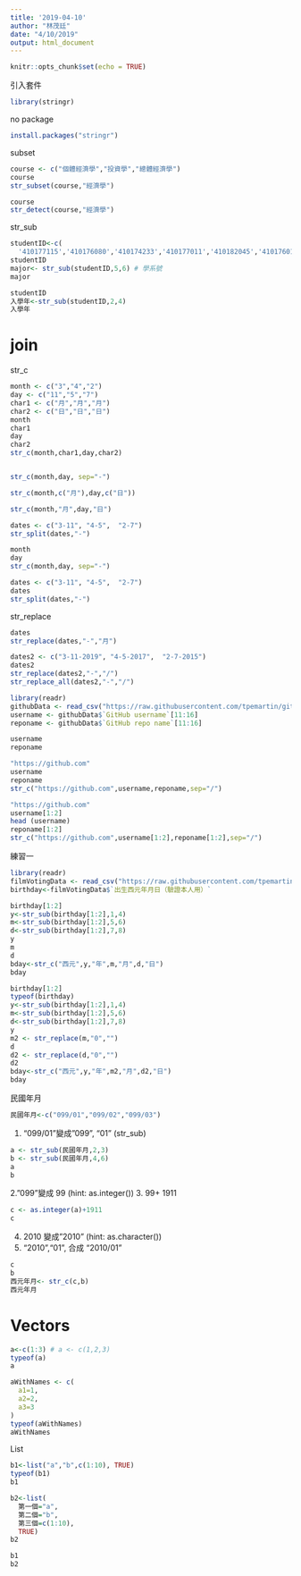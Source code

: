 ```yaml
---
title: '2019-04-10'
author: "林茂廷"
date: "4/10/2019"
output: html_document
---
```


```r
knitr::opts_chunk$set(echo = TRUE)
```

引入套件
```r
library(stringr)
```

no package
```r
install.packages("stringr")
```

subset
```r
course <- c("個體經濟學","投資學","總體經濟學")
course
str_subset(course,"經濟學")
```

```r
course
str_detect(course,"經濟學")
```


str_sub
```r
studentID<-c(
  '410177115','410176080','410174233','410177011','410182045','410176014')
studentID
major<- str_sub(studentID,5,6) # 學系號
major
```

```r
studentID
入學年<-str_sub(studentID,2,4)
入學年
```

# join

str_c
```r
month <- c("3","4","2")
day <- c("11","5","7")
char1 <- c("月","月","月")
char2 <- c("日","日","日")
month
char1
day 
char2
str_c(month,char1,day,char2)


str_c(month,day, sep="-")
```

```r
str_c(month,c("月"),day,c("日"))
```

```r
str_c(month,"月",day,"日")
```

```r
dates <- c("3-11", "4-5",  "2-7")
str_split(dates,"-")
```




```r
month
day
str_c(month,day, sep="-")
```

```r
dates <- c("3-11", "4-5",  "2-7")
dates
str_split(dates,"-")
```

str_replace
```r
dates
str_replace(dates,"-","月")
```

```r
dates2 <- c("3-11-2019", "4-5-2017",  "2-7-2015")
dates2
str_replace(dates2,"-","/")
str_replace_all(dates2,"-","/")
```

```r
library(readr)
githubData <- read_csv("https://raw.githubusercontent.com/tpemartin/github-data/master/githubData.csv")
username <- githubData$`GitHub username`[11:16]
reponame <- githubData$`GitHub repo name`[11:16]
```

```r
username
reponame
```

```r
"https://github.com"
username
reponame
str_c("https://github.com",username,reponame,sep="/")
```

```r
"https://github.com"
username[1:2]
head (username)
reponame[1:2]
str_c("https://github.com",username[1:2],reponame[1:2],sep="/")

```

練習一
```r
library(readr)
filmVotingData <- read_csv("https://raw.githubusercontent.com/tpemartin/github-data/master/%E7%AC%AC%E4%B8%89%E5%B1%86%E7%B6%93%E6%BF%9F%E6%92%AD%E5%AE%A2%E7%AB%B6%E8%B3%BD%E5%8F%83%E8%B3%BD%E4%BD%9C%E5%93%81%E6%8A%95%E7%A5%A8%E7%B5%90%E6%9E%9C%E6%A8%A3%E6%9C%AC%20-%20Sheet1.csv")
birthday<-filmVotingData$`出生西元年月日（驗證本人用）`
```


```r
birthday[1:2]
y<-str_sub(birthday[1:2],1,4)
m<-str_sub(birthday[1:2],5,6)
d<-str_sub(birthday[1:2],7,8)
y
m
d
bday<-str_c("西元",y,"年",m,"月",d,"日")
bday
```

```r
birthday[1:2]
typeof(birthday)
y<-str_sub(birthday[1:2],1,4)
m<-str_sub(birthday[1:2],5,6)
d<-str_sub(birthday[1:2],7,8)
y 
m2 <- str_replace(m,"0","")
d
d2 <- str_replace(d,"0","")
d2
bday<-str_c("西元",y,"年",m2,"月",d2,"日")
bday
```

民國年月
```r
民國年月<-c("099/01","099/02","099/03")
```

1. "099/01"變成"099", "01" (str_sub)
```r
a <- str_sub(民國年月,2,3)
b <- str_sub(民國年月,4,6)
a
b
```
2."099"變成 99 (hint: as.integer())
3. 99+ 1911
```r
c <- as.integer(a)+1911
c
```
4. 2010 變成"2010" (hint: as.character())
5. "2010","01", 合成 "2010/01"
```r
c
b
西元年月<- str_c(c,b)
西元年月
```

# Vectors

```r
a<-c(1:3) # a <- c(1,2,3)
typeof(a)
a
```

```r
aWithNames <- c(
  a1=1,
  a2=2,
  a3=3
)
typeof(aWithNames)
aWithNames
```

List
```r
b1<-list("a","b",c(1:10), TRUE)
typeof(b1)
b1
```

```r
b2<-list(
  第一個="a",
  第二個="b",
  第三個=c(1:10),
  TRUE)
b2
```

```r
b1
b2
```

